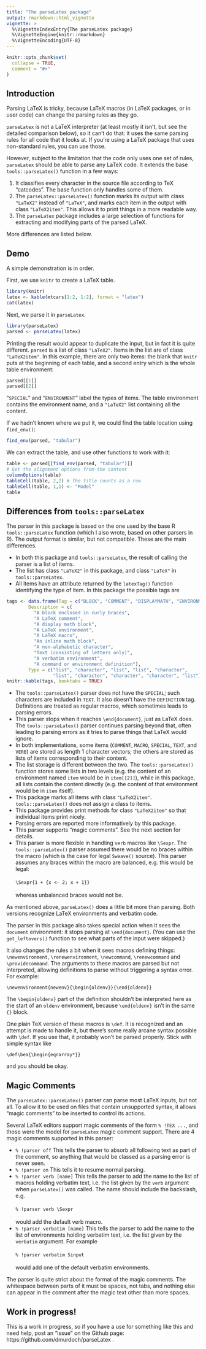 ```yaml
---
title: "The parseLatex package"
output: rmarkdown::html_vignette
vignette: >
  %\VignetteIndexEntry{The parseLatex package}
  %\VignetteEngine{knitr::rmarkdown}
  %\VignetteEncoding{UTF-8}
---
```


```r
knitr::opts_chunk$set(
  collapse = TRUE,
  comment = "#>"
)
```

## Introduction

Parsing LaTeX is tricky, because LaTeX macros (in LaTeX packages, or
in user code) can change the parsing rules as they go.  

`parseLatex` is not a LaTeX interpreter (at least
mostly it isn't, but see the detailed comparison below), 
so it can't do that:  it uses
the same parsing rules for all code that it looks at.  If you're
using a LaTeX package that uses non-standard rules, you can 
use those.

However, subject to the limitation that the code only uses one
set of
rules, `parseLatex` should be able to parse any LaTeX code.  It
extends the base `tools::parseLatex()` function in a few ways:

1.  It classifies every character in the source file according to 
TeX "catcodes".  The base function only handles some of them.
2.  The `parseLatex::parseLatex()` function marks its output with
class `"LaTeX2"` instead of `"LaTeX"`, and marks each item in the
output with class `"LaTeX2item"`.  This allows it to print things
in a more readable way.
3.  The `parseLatex` package includes a large selection of functions
for extracting and modifying parts of the parsed LaTeX.

More differences are listed below.

## Demo

A simple demonstration is in order.

First, we use `knitr` to create a LaTeX table.
```r
library(knitr)
latex <- kable(mtcars[1:2, 1:2], format = "latex")
cat(latex)
```

Next, we parse it in `parseLatex`.  
```r
library(parseLatex)
parsed <- parseLatex(latex)
```
Printing the result would appear to duplicate the input, but in fact
it is quite different.  `parsed` is a list of class `"LaTeX2"`.  Items
in the list are of class `"LaTeX2item"`.  In this example, there
are only two items:  the blank that `knitr` puts at the beginning of
each table, and a second entry which is the whole table environment:
```r
parsed[[1]]
parsed[[2]]
```
"`SPECIAL`" and "`ENVIRONMENT`" label the types of items. The table
environment contains the environment name, and a `"LaTeX2"` list
containing all the content.

If we hadn't known where we put it, we could find the table location
using `find_env()`:
```r
find_env(parsed, "tabular")
```

We can extract the table, and use other functions to work with it:

```r
table <- parsed[[find_env(parsed, "tabular")]]
# Get the alignment options from the content
columnOptions(table)
tableCell(table, 2,2) # The title counts as a row
tableCell(table, 1,1) <- "Model"
table
```

## Differences from `tools::parseLatex`

The parser in this package is based on the one used by the base R
`tools::parseLatex` function (which I also wrote, based on other 
parsers in R).  The output format is similar, but not compatible.
These are the main differences.

- In both this package and `tools::parseLatex`, the result of calling
the parser is a list of items.  
- The list has class `"LaTeX2"` in this
package, and class `"LaTeX"` in `tools::parseLatex`.
- All items have an attribute returned by the `latexTag()` function
identifying the type of item.  In this package the possible tags are
```r
tags <- data.frame(Tag = c("BLOCK", "COMMENT", "DISPLAYMATH", "ENVIRONMENT", "MACRO", "MATH", "SPECIAL", "TEXT", "VERB", "DEFINITION"),
        Description = c(
          "A block enclosed in curly braces",
          "A LaTeX comment",
          "A display math block",
          "A LaTeX environment",
          "A LaTeX macro",
          "An inline math block",
          "A non-alphabetic character",
          "Text (consisting of letters only)",
          "A verbatim environment",
          "A command or environment definition"),
        Type = c("list", "character", "list", "list", "character",
                 "list", "character", "character", "character", "list"))
knitr::kable(tags, booktabs = TRUE)
```
- The `tools::parseLatex()` parser does not have the `SPECIAL`;
such characters are included in `TEXT`.  It also doesn't
have the `DEFINITION` tag.  Definitions are treated
as regular macros, which sometimes leads to parsing errors.
- This parser stops when it reaches `\end{document}`, just
as LaTeX does.  The `tools::parseLatex()` parser continues
parsing beyond that, often leading to parsing errors as
it tries to parse things that LaTeX would ignore.
- In both implementations, some items (`COMMENT`, `MACRO`, `SPECIAL`, `TEXT`, and `VERB`)
are stored as length 1 character vectors; the others are stored
as lists of items corresponding to their content.  
- The list storage is different between the two.  The
`tools::parseLatex()` function
stores some lists in two levels (e.g. the content of
an environment named `item` would be in `item[[2]]`), while in
this package, all lists contain the content directly (e.g.
the content of that environment would be in `item` itself).
- This package marks all items with class `"LaTeX2item"`.  `tools::parseLatex()` does not assign a class to items.
- This package provides print methods for class `"LaTeX2item"`
so that individual items print nicely.
- Parsing errors are reported more informatively by this package.
- This parser supports "magic comments".  See the next section for details.
- This parser is more flexible in handling `verb` macros
like `\Sexpr`.  The `tools::parseLatex()` parser assumed
there would be no braces within the macro (which is the
case for legal `Sweave()` source).  This parser assumes 
any braces within the macro are balanced, e.g. this would 
be legal:\
\
`\Sexpr{1 + {x <- 2; x + 1}}`\
\
whereas unbalanced braces would not be.


As mentioned above, `parseLatex()` does a little bit more
than parsing.  Both versions recognize LaTeX environments
and verbatim code.

The parser in this package also takes special action 
when it sees the `document` environment:  it stops
parsing at `\end{document}`. (You can use the
`get_leftovers()` function to see what parts of the input
were skipped.) 

It also changes the rules
a bit when it sees macros 
defining things:  `\newenvironment`, `\renewenvironment`,
`\newcommand`, `\renewcommand` and `\providecommand`.  The 
arguments to these macros are parsed but not interpreted,
allowing definitions to parse without triggering
a syntax error.  For example:

    \newenvironment{newenv}{\begin{oldenv}}{\end{oldenv}}
    
The `\begin{oldenv}` part of the definition shouldn't be
interpreted here as the start of an `oldenv` environment,
because `\end{oldenv}` isn't in the same `{}` block.

One plain TeX version of these macros is `\def`.  It is
recognized and an attempt is made to handle it, but there's
some really arcane syntax possible with `\def`.  If you use
that, it probably won't be parsed properly.  Stick with
simple syntax like

    \def\bea{\begin{eqnarray*}}
    
and you should be okay.  

## Magic Comments

The `parseLatex::parseLatex()` parser can parse most
LaTeX inputs, but not all.  To allow it to be used on
files that contain unsupported syntax, it allows "magic
comments" to be inserted to control its actions.

Several LaTeX editors support magic comments of the form 
`% !TEX ...`, and those were the model for `parseLatex`
magic comment support.  There are 4 magic comments supported
in this parser:

- `% !parser off` This tells the parser to absorb all following
text as part of the comment, so anything that would be
classed as a parsing error is never seen.
- `% !parser on` This tells it to resume normal parsing.
- `% !parser verb [name]` This tells the parser
to add the name to the list of macros holding verbatim
text, i.e. the list given by the `verb` argument when
`parseLatex()` was called.  The name should include the 
backslash, e.g.\
\
`  % !parser verb \Sexpr`\
\
would add the default verb macro.
- `% !parser verbatim [name]` This tells the parser
to add the name to the list of environments holding verbatim
text, i.e. the list given by the `verbatim` argument. 
For example\
\
`  % !parser verbatim Sinput`\
\
would add one of the default verbatim environments.

The parser is quite strict about the format of the magic
comments.  The whitespace between parts of it must be
spaces, not tabs, and nothing else can appear in the comment
after the magic text other than more spaces.

## Work in progress!

This is a work in progress, so if you have a use for something like
this and need help, post an "issue" on the Github page: 
https://github.com/dmurdoch/parseLatex .
